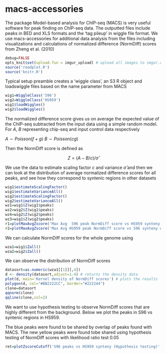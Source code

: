 macs-accessories
================

The package Model-based analysis for ChIP-seq (MACS) is very useful software for peak finding on ChIP-seq data. The outputted files include peaks in BED and XLS formats and the 'tag pileup' in wiggle file format. We use macs-accessories for additional data analysis from the files including visualizations and calculations of normalized difference (NormDiff) scores from Zheng et al. (2010)

```r
debug=FALSE
opts_knit$set(upload.fun = imgur_upload) # upload all images to imgur.com
source('readplot.R')
source('knitr.R')
```

Typical setup preamble creates a 'wiggle class', an S3 R object and loadswiggle files based on the name parameter from MACS

```r
wig1=WiggleClass('S96')
wig2=WiggleClass('HS959')
wig1$loadWiggles()
wig2$loadWiggles()
```


The normalized difference score gives us on average the expected value of the ChIP-seq subtracted from the input data using a simple random model. For $A$, $B$ representing chip-seq and input control data respectively

$A\sim Poisson(f+g)$
$B\sim Poisson(cg)$

Then the NormDiff score is defined as

$$Z=(A-B/c)/\hat\sigma$$

We use the data to estimate scaling factor $c$ and variance $\hat\sigma$ and then we can look at the distribution of average normalized difference scores for all peaks, and see how they correspond to syntenic regions in other datasets


```r
wig1$estimateScalingFactor()  
wig1$estimateVarianceAll()   
wig2$estimateScalingFactor()   
wig2$estimateVarianceAll()
wz1=wig1$Z(wig1$peaks)
wz2=wig2$Z(wig1$peaks)
wz4=wig2$Z(wig2$peaks)
wz3=wig1$Z(wig2$peaks)
r1=plotMaxAvgZscore('Max Avg  S96 peak NormDiff score vs HS959 synteny w=100', wig1, wig2, wz1, wz2,'#bb0000', '#001199')
r2=plotMaxAvgZscore('Max Avg HS959 peak NormDiff score vs S96 synteny w=100', wig2, wig1, wz4, wz3, '#bb0000','#009900')
```

We can calculate NormDiff scores for the whole genome using 
```r
wza1=wig1$Zall()
wza2=wig2$Zall()
```

We can observe the distribution of NormDiff scores

```r
datasort=as.numeric(wza1[[1]][,4])
d <- density(datasort,adjust=1.4) # returns the density data
plot(d, main='Kernel density of NormDiff scores') # plots the results 
polygon(d, col="#BB2222CC", border="#222244")
clone=datasort
qqnorm(clone)
qqline(clone,col=2)
```

We want to use hypothesis testing to observe NormDiff scores that are highly different from the background. Below we plot the peaks in S96 vs syntenic regions in HS959. 

The blue peaks were found to be shared by overlap of peaks found with MACS. The new yellow peaks were found tobe shared using hypothesis testing of NormDiff scores with likelihood ratio test 0.05


```r
ret=plotZscoreCutoff('S96 peaks vs HS959 synteny (Hypothesis testing)',wig1,wig2,wz1,wz2,0.05)
```

